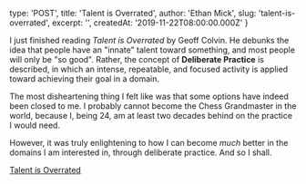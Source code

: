 

  type: 'POST',
  title: 'Talent is Overrated',
  author: 'Ethan Mick',
  slug: 'talent-is-overrated',
  excerpt: '',
  createdAt: '2019-11-22T08:00:00.000Z'
}


I just finished reading *Talent is Overrated* by Geoff Colvin. He
debunks the idea that people have an "innate" talent toward something,
and most people will only be "so good". Rather, the concept of
**Deliberate Practice** is described, in which an intense,
repeatable, and focused activity is applied toward achieving their goal
in a domain.

The most disheartening thing I felt like was that some options have
indeed been closed to me. I probably cannot become the Chess Grandmaster
in the world, because I, being 24, am at least two decades behind on the
practice I would need.

However, it was truly enlightening to how I can become *much* better in
the domains I am interested in, through deliberate practice. And so I
shall.

[Talent is
Overrated](http://www.amazon.com/gp/product/1591842948/ref=as_li_tl?ie=UTF8&camp=1789&creative=9325&creativeASIN=1591842948&linkCode=as2&tag=ethmic-20&linkId=PJD5OAD45JVMGMBN)
